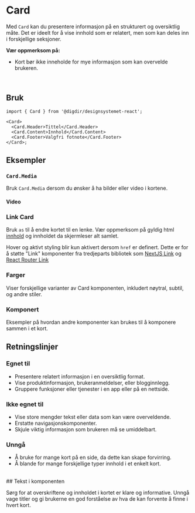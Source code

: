 


<Meta of={CardStories} />

# Card

Med `Card` kan du presentere informasjon på en strukturert og oversiktlig måte. Det er ideelt for å vise innhold som er relatert, men som kan deles inn i forskjellige seksjoner.

**Vær oppmerksom på:**

- Kort bør ikke inneholde for mye informasjon som kan overvelde brukeren.

<br />

<Primary />
<Controls />

## Bruk

<Information text='token' />

```tsx
import { Card } from '@digdir/designsystemet-react';

<Card>
  <Card.Header>Tittel</Card.Header>
  <Card.Content>Innhold</Card.Content>
  <Card.Footer>Valgfri fotnote</Card.Footer>
</Card>;
```

## Eksempler

### `Card.Media`

Bruk `Card.Media` dersom du ønsker å ha bilder eller video i kortene.

<Canvas of={CardStories.Media} />

#### Video

<Canvas of={CardStories.Video} />

### Link Card

Bruk `as` til å endre kortet til en lenke. Vær oppmerksom på gyldig html [innhold](https://developer.mozilla.org/en-US/docs/Web/HTML/Element/a#technical_summary) og innholdet da skjermleser alt samlet.

Hover og aktivt styling blir kun aktivert dersom `href` er definert. Dette er for å støtte "Link" komponenter fra tredjeparts bibliotek som [NextJS Link](https://nextjs.org/docs/pages/api-reference/components/link) og [React Router Link](https://reactrouter.com/en/main/components/link)

<Canvas of={CardStories.LinkCard} />

### Farger

Viser forskjellige varianter av Card komponenten, inkludert nøytral,
subtil, og andre stiler.

<Canvas of={CardStories.Variants} />

### Komponert

Eksempler på hvordan andre komponenter kan brukes til å komponere sammen i et kort.

<Canvas of={CardStories.Composed} />

## Retningslinjer

### Egnet til

- Presentere relatert informasjon i en oversiktlig format.
- Vise produktinformasjon, brukeranmeldelser, eller blogginnlegg.
- Gruppere funksjoner eller tjenester i en app eller på en nettside.

### Ikke egnet til

- Vise store mengder tekst eller data som kan være overveldende.
- Erstatte navigasjonskomponenter.
- Skjule viktig informasjon som brukeren må se umiddelbart.

### Unngå

- Å bruke for mange kort på en side, da dette kan skape forvirring.
- Å blande for mange forskjellige typer innhold i et enkelt kort.

<br />
## Tekst i komponenten

Sørg for at overskriftene og innholdet i kortet er klare og informative.
Unngå vage titler og gi brukerne en god forståelse av hva de kan forvente å finne
i hvert kort.

<br />
